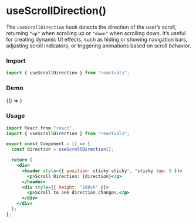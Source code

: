 # useScrollDirection()

The `useScrollDirection` hook detects the direction of the user’s scroll, returning `"up"` when scrolling up or `"down"` when scrolling down. It’s useful for creating dynamic UI effects, such as hiding or showing navigation bars, adjusting scroll indicators, or triggering animations based on scroll behavior.

### Import

```jsx
import { useScrollDirection } from "reactuals";
```

### Demo


<BrowserOnly>{() => <UseScrollDirectionExample />}</BrowserOnly>

### Usage

```jsx
import React from "react";
import { useScrollDirection } from "reactuals";

export const Component = () => {
  const direction = useScrollDirection();

  return (
    <div>
      <header style={{ position: sticky sticky", "sticky top: 0 }}>
        <p>Scroll Direction: {direction}</p>
      </header>
      <div style={{ height: "200vh" }}>
        <p>Scroll to see direction changes.</p>
      </div>
    </div>
  );
};
```
